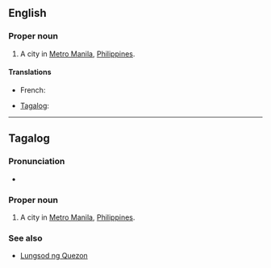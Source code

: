 ==English==
{{wikipedia|Quezon City}}

===Proper noun===
{{en-proper noun}}

# A city in [[Metro Manila]], [[Philippines]].

====Translations====
{{trans-top|city in Metro Manila, Philippines}}
* French: {{t|fr|Quezón City}}
{{trans-mid}}
* [[Tagalog]]: {{t|tl|Lungsod ng Quezon}}
{{trans-bottom}}

----

==Tagalog==

===Pronunciation===
* {{audio|Tl-PH-Quezon City.ogg|Audio|lang=tl}}

===Proper noun===
{{head|tl|proper noun}}

# A city in [[Metro Manila]], [[Philippines]].

===See also===
* [[Lungsod ng Quezon]]